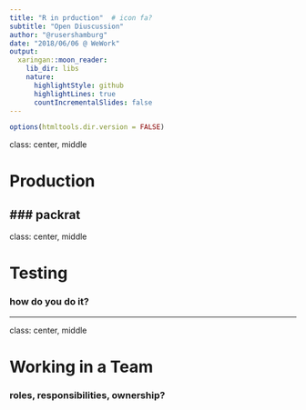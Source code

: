 ```yaml
---
title: "R in prduction"  # icon fa?
subtitle: "Open Diuscussion"
author: "@rusershamburg"
date: "2018/06/06 @ WeWork"
output:
  xaringan::moon_reader:
    lib_dir: libs
    nature:
      highlightStyle: github
      highlightLines: true
      countIncrementalSlides: false
---
```


```r
options(htmltools.dir.version = FALSE)
```

class: center, middle

# Production

### packrat
---
class: center, middle

# Testing

### how do you do it?

---
class: center, middle

# Working in a Team

### roles, responsibilities, ownership?

